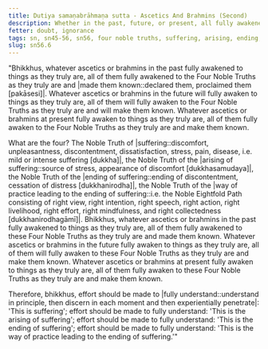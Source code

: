 ```yaml
---
title: Dutiya samaṇabrāhmaṇa sutta - Ascetics And Brahmins (Second)
description: Whether in the past, future, or present, all fully awakened to things as they truly are do so by fully awakening to the Four Noble Truths and making them known.
fetter: doubt, ignorance
tags: sn, sn45-56, sn56, four noble truths, suffering, arising, ending, way of practice, path
slug: sn56.6
---
```


"Bhikkhus, whatever ascetics or brahmins in the past fully awakened to things as they truly are, all of them fully awakened to the Four Noble Truths as they truly are and |made them known::declared them, proclaimed them [pakāsesi]|. Whatever ascetics or brahmins in the future will fully awaken to things as they truly are, all of them will fully awaken to the Four Noble Truths as they truly are and will make them known. Whatever ascetics or brahmins at present fully awaken to things as they truly are, all of them fully awaken to the Four Noble Truths as they truly are and make them known.

What are the four? The Noble Truth of |suffering::discomfort, unpleasantness, discontentment, dissatisfaction, stress, pain, disease, i.e. mild or intense suffering [dukkha]|, the Noble Truth of the |arising of suffering::source of stress, appearance of discomfort [dukkhasamudaya]|, the Noble Truth of the |ending of suffering::ending of discontentment, cessation of distress [dukkhanirodha]|, the Noble Truth of the |way of practice leading to the ending of suffering::i.e. the Noble Eightfold Path consisting of right view, right intention, right speech, right action, right livelihood, right effort, right mindfulness, and right collectedness [dukkhanirodhagāmī]|. Bhikkhus, whatever ascetics or brahmins in the past fully awakened to things as they truly are, all of them fully awakened to these Four Noble Truths as they truly are and made them known. Whatever ascetics or brahmins in the future fully awaken to things as they truly are, all of them will fully awaken to these Four Noble Truths as they truly are and make them known. Whatever ascetics or brahmins at present fully awaken to things as they truly are, all of them fully awaken to these Four Noble Truths as they truly are and make them known.

Therefore, bhikkhus, effort should be made to |fully understand::understand in principle, then discern in each moment and then experientially penetrate|: 'This is suffering';
effort should be made to fully understand: 'This is the arising of suffering';
effort should be made to fully understand: 'This is the ending of suffering';
effort should be made to fully understand: 'This is the way of practice leading to the ending of suffering.'"